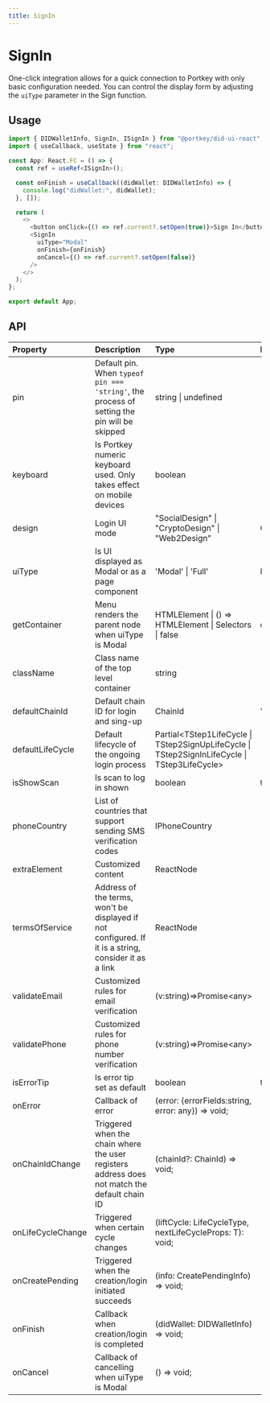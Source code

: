 ```yaml
---
title: SignIn
---
```


# SignIn

One-click integration allows for a quick connection to Portkey with only basic configuration needed. You can control the display form by adjusting the `uiType` parameter in the Sign function.

## Usage

```typescript
import { DIDWalletInfo, SignIn, ISignIn } from "@portkey/did-ui-react";
import { useCallback, useState } from "react";

const App: React.FC = () => {
  const ref = useRef<ISignIn>();

  const onFinish = useCallback((didWallet: DIDWalletInfo) => {
    console.log("didWallet:", didWallet);
  }, []);

  return (
    <>
      <button onClick={() => ref.current?.setOpen(true)}>Sign In</button>
      <SignIn
        uiType="Modal"
        onFinish={onFinish}
        onCancel={() => ref.current?.setOpen(false)}
      />
    </>
  );
};

export default App;
```

## API

| Property          | Description                                                                                          | Type                                                                                           | Default       | Version |
| :---------------- | :--------------------------------------------------------------------------------------------------- | :--------------------------------------------------------------------------------------------- | :------------ | :------ |
| pin               | Default pin. When `typeof pin === 'string'`, the process of setting the pin will be skipped          | string \| undefined                                                                            | -             | 1.5.3+  |
| keyboard          | Is Portkey numeric keyboard used. Only takes effect on mobile devices                                | boolean                                                                                        | -             | 1.5.3+  |
| design            | Login UI mode                                                                                        | "SocialDesign" \| "CryptoDesign" \| "Web2Design"                                               | CryptoDesign  |         |
| uiType            | Is UI displayed as Modal or as a page component                                                      | 'Modal' \| 'Full'                                                                              | Modal         |         |
| getContainer      | Menu renders the parent node when uiType is Modal                                                    | HTMLElement \| () => HTMLElement \| Selectors \| false                                         | document.body |         |
| className         | Class name of the top level container                                                                | string                                                                                         | -             |         |
| defaultChainId    | Default chain ID for login and sing-up                                                               | ChainId                                                                                        | 'AELF'        |         |
| defaultLifeCycle  | Default lifecycle of the ongoing login process                                                       | Partial<TStep1LifeCycle \| TStep2SignUpLifeCycle \| TStep2SignInLifeCycle \| TStep3LifeCycle\> | -             |         |
| isShowScan        | Is scan to log in shown                                                                              | boolean                                                                                        | true          |         |
| phoneCountry      | List of countries that support sending SMS verification codes                                        | IPhoneCountry                                                                                  | -             |         |
| extraElement      | Customized content                                                                                   | ReactNode                                                                                      | -             |         |
| termsOfService    | Address of the terms, won't be displayed if not configured. If it is a string, consider it as a link | ReactNode                                                                                      | -             |         |
| validateEmail     | Customized rules for email verification                                                              | (v:string)=>Promise<any\>                                                                      | -             |         |
| validatePhone     | Customized rules for phone number verification                                                       | (v:string)=>Promise<any\>                                                                      | -             |         |
| isErrorTip        | Is error tip set as default                                                                          | boolean                                                                                        | true          |         |
| onError           | Callback of error                                                                                    | (error: {errorFields:string, error: any}) => void;                                             | -             |         |
| onChainIdChange   | Triggered when the chain where the user registers address does not match the default chain ID        | (chainId?: ChainId) => void;                                                                   | -             |         |
| onLifeCycleChange | Triggered when certain cycle changes                                                                 | (liftCycle: LifeCycleType, nextLifeCycleProps: T): void;                                       | -             |         |
| onCreatePending   | Triggered when the creation/login initiated succeeds                                                 | (info: CreatePendingInfo) => void;                                                             | -             |         |
| onFinish          | Callback when creation/login is completed                                                            | (didWallet: DIDWalletInfo) => void;                                                            | -             |         |
| onCancel          | Callback of cancelling when uiType is Modal                                                          | () => void;                                                                                    | -             |         |
